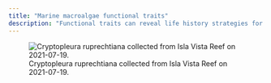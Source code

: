 ```yaml
---
title: "Marine macroalgae functional traits"
description: "Functional traits can reveal life history strategies for algal species in the Santa Barbara Coastal Long Term Ecological Research Site."
---
```


![Cryptopleura ruprechtiana collected from Isla Vista Reef on 2021-07-19.](research_traits.jpg){fig-alt="Scan of Cryptopleura ruprechtiana, a marine macroalgae, on a white background. There is a ruler on the left for scale, and the sample tag is in the bottom left corner."}